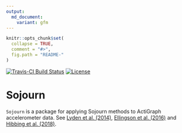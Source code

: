 ```yaml
---
output:
  md_document:
    variant: gfm
---
```


<!-- README.md is generated from README.Rmd. Please edit that file -->

```r
knitr::opts_chunk$set(
  collapse = TRUE,
  comment = "#>",
  fig.path = "README-"
)
```

[![Travis-CI Build Status](https://travis-ci.org/paulhibbing/Sojourn.svg?branch=master)](https://travis-ci.org/paulhibbing/Sojourn)
[![License](https://img.shields.io/badge/license-GPL-blue.svg)](http://www.gnu.org/licenses/gpl-3.0.html)

# Sojourn

`Sojourn` is a package for applying Sojourn methods to ActiGraph accelerometer data. See [Lyden et al. (2014)](https://www.ncbi.nlm.nih.gov/pubmed/23860415), [Ellingson et al. (2016)](https://www.ncbi.nlm.nih.gov/pubmed/?term=Validity+of+an+Integrative+Method+for+Processing+Physical+Activity+Data) and [Hibbing et al. (2018)](https://www.ncbi.nlm.nih.gov/pubmed/29135657).

